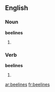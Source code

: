 ==English==

===Noun===
'''beelines'''

# {{plural of|[[beeline]]}}

===Verb===
'''beelines'''

# {{third-person singular of|[[beeline]]}}

[[ar:beelines]]
[[fr:beelines]]